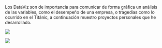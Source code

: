 Los DataViz son de importancia para comunicar de forma gráfica un análisis de las variables, como el desempeño de una empresa, o tragedias como lo ocurrido en el Titánic, a continuación muestro proyectos personales que he desarrollado.

![](images/titanic_dahsboard.jpg)

![](images/ventas_dashboard.jpg)
